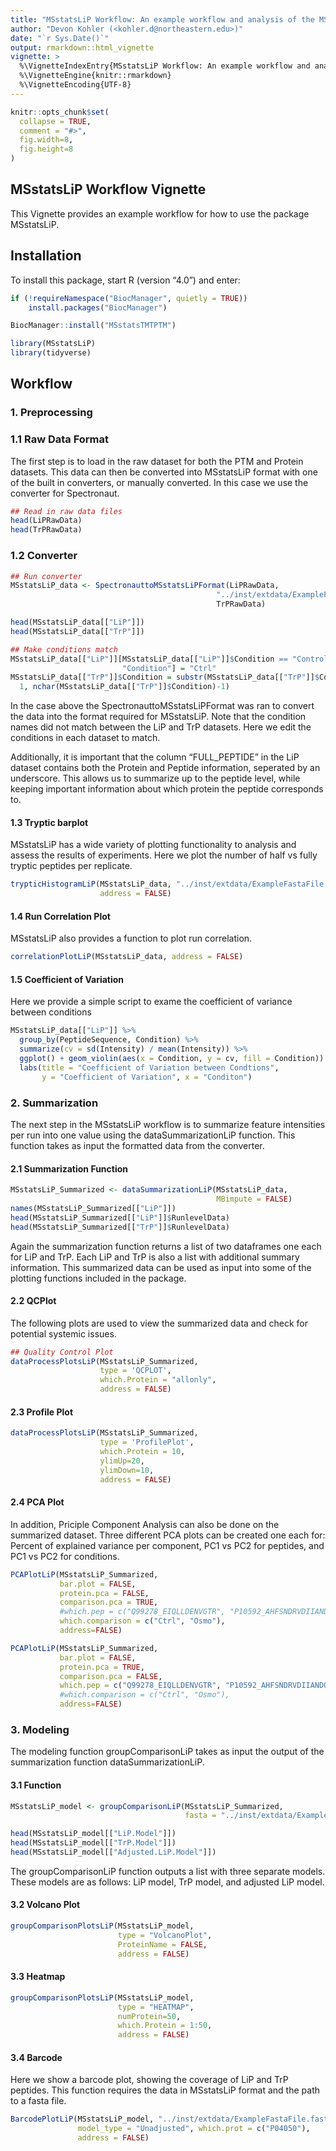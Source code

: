 ---
title: "MSstatsLiP Workflow: An example workflow and analysis of the MSstatsLiP package"
author: "Devon Kohler (<kohler.d@northeastern.edu>)"
date: "`r Sys.Date()`"
output: rmarkdown::html_vignette
vignette: >
  %\VignetteIndexEntry{MSstatsLiP Workflow: An example workflow and analysis of the MSstatsLiP package}
  %\VignetteEngine{knitr::rmarkdown}
  %\VignetteEncoding{UTF-8}
---

```{r setup, include=FALSE}
knitr::opts_chunk$set(
  collapse = TRUE,
  comment = "#>",
  fig.width=8, 
  fig.height=8
)
```

## MSstatsLiP Workflow Vignette

This Vignette provides an example workflow for how to use the package 
MSstatsLiP.

## Installation

To install this package, start R (version "4.0") and enter:

``` {r, eval = FALSE}
if (!requireNamespace("BiocManager", quietly = TRUE))
    install.packages("BiocManager")

BiocManager::install("MSstatsTMTPTM")
```

```{r}
library(MSstatsLiP)
library(tidyverse)
```

## Workflow

### 1. Preprocessing

### 1.1 Raw Data Format

The first step is to load in the raw dataset for both the PTM and Protein 
datasets. This data can then be converted into MSstatsLiP format with one of the
built in converters, or manually converted. In this case we use the converter 
for Spectronaut.

``` {r}
## Read in raw data files
head(LiPRawData)
head(TrPRawData)
```

### 1.2 Converter

``` {r}
## Run converter
MSstatsLiP_data <- SpectronauttoMSstatsLiPFormat(LiPRawData, 
                                              "../inst/extdata/ExampleFastaFile.fasta", 
                                              TrPRawData)

head(MSstatsLiP_data[["LiP"]])
head(MSstatsLiP_data[["TrP"]])

## Make conditions match
MSstatsLiP_data[["LiP"]][MSstatsLiP_data[["LiP"]]$Condition == "Control", 
                         "Condition"] = "Ctrl"
MSstatsLiP_data[["TrP"]]$Condition = substr(MSstatsLiP_data[["TrP"]]$Condition, 
  1, nchar(MSstatsLiP_data[["TrP"]]$Condition)-1)

```

In the case above the SpectronauttoMSstatsLiPFormat was ran to convert the data 
into the format required for MSstatsLiP. Note that the condition names 
did not match between the LiP and TrP datasets. Here we edit the conditions in 
each dataset to match.

Additionally, it is important that the column "FULL_PEPTIDE" in the LiP dataset 
contains both the Protein and Peptide information, seperated by an underscore. 
This allows us to summarize up to the peptide level, while keeping important 
information about which protein the peptide corresponds to.

#### 1.3 Tryptic barplot

MSstatsLiP has a wide variety of plotting functionality to analysis and assess 
the results of experiments. Here we plot the number of half vs fully tryptic 
peptides per replicate.

``` {r}
trypticHistogramLiP(MSstatsLiP_data, "../inst/extdata/ExampleFastaFile.fasta",
                    address = FALSE)
```

#### 1.4 Run Correlation Plot

MSstatsLiP also provides a function to plot run correlation.

``` {r}
correlationPlotLiP(MSstatsLiP_data, address = FALSE)
```

#### 1.5 Coefficient of Variation

Here we provide a simple script to exame the coefficient of variance between 
conditions

``` {r}
MSstatsLiP_data[["LiP"]] %>% 
  group_by(PeptideSequence, Condition) %>% 
  summarize(cv = sd(Intensity) / mean(Intensity)) %>% 
  ggplot() + geom_violin(aes(x = Condition, y = cv, fill = Condition)) + 
  labs(title = "Coefficient of Variation between Condtions", 
       y = "Coefficient of Variation", x = "Conditon")
```

### 2. Summarization

The next step in the MSstatsLiP workflow is to summarize feature intensities per
run into one value using the dataSummarizationLiP function. This function takes 
as input the formatted data from the converter.
 
#### 2.1 Summarization Function

``` {r}

MSstatsLiP_Summarized <- dataSummarizationLiP(MSstatsLiP_data,
                                              MBimpute = FALSE)
names(MSstatsLiP_Summarized[["LiP"]])
head(MSstatsLiP_Summarized[["LiP"]]$RunlevelData)
head(MSstatsLiP_Summarized[["TrP"]]$RunlevelData)

```

Again the summarization function returns a list of two dataframes one each for 
LiP and TrP. Each LiP and TrP is also a list with additional summary 
information. This summarized data can be used as input into some of the
plotting functions included in the package.

#### 2.2 QCPlot

The following plots are used to view the summarized data and check for 
potential systemic issues.

``` {r}
## Quality Control Plot
dataProcessPlotsLiP(MSstatsLiP_Summarized,
                    type = 'QCPLOT',
                    which.Protein = "allonly",
                    address = FALSE)
```

#### 2.3 Profile Plot

``` {r}
dataProcessPlotsLiP(MSstatsLiP_Summarized,
                    type = 'ProfilePlot',
                    which.Protein = 10,
                    ylimUp=20,
                    ylimDown=10,
                    address = FALSE)
```

#### 2.4 PCA Plot

In addition, Priciple Component Analysis can also be done on the summarized 
dataset. Three different PCA plots can be created one each for: Percent of 
explained variance per component, PC1 vs PC2 for peptides, and PC1 vs PC2 for 
conditions.

``` {r}

PCAPlotLiP(MSstatsLiP_Summarized,
           bar.plot = FALSE,
           protein.pca = FALSE,
           comparison.pca = TRUE,
           #which.pep = c("Q99278_EIQLLDENVGTR", "P10592_AHFSNDRVDIIANDQGNR"),
           which.comparison = c("Ctrl", "Osmo"),
           address=FALSE)

PCAPlotLiP(MSstatsLiP_Summarized,
           bar.plot = FALSE,
           protein.pca = TRUE,
           comparison.pca = FALSE,
           which.pep = c("Q99278_EIQLLDENVGTR", "P10592_AHFSNDRVDIIANDQGNR"),
           #which.comparison = c("Ctrl", "Osmo"),
           address=FALSE)

```

### 3. Modeling

The modeling function groupComparisonLiP takes as input the output of the 
summarization function dataSummarizationLiP.

#### 3.1 Function

```{r}

MSstatsLiP_model <- groupComparisonLiP(MSstatsLiP_Summarized,
                                       fasta = "../inst/extdata/ExampleFastaFile.fasta")

head(MSstatsLiP_model[["LiP.Model"]])
head(MSstatsLiP_model[["TrP.Model"]])
head(MSstatsLiP_model[["Adjusted.LiP.Model"]])

```

The groupComparisonLiP function outputs a list with three separate models. These
models are as follows: LiP model, TrP model, and adjusted LiP model.

#### 3.2 Volcano Plot

``` {r}
groupComparisonPlotsLiP(MSstatsLiP_model, 
                        type = "VolcanoPlot", 
                        ProteinName = FALSE, 
                        address = FALSE)
```


#### 3.3 Heatmap

``` {r}
groupComparisonPlotsLiP(MSstatsLiP_model,
                        type = "HEATMAP",
                        numProtein=50,
                        which.Protein = 1:50,
                        address = FALSE)
```

#### 3.4 Barcode

Here we show a barcode plot, showing the coverage of
LiP and TrP peptides. This function requires the data in MSstatsLiP format and 
the path to a fasta file.

```{r}
BarcodePlotLiP(MSstatsLiP_model, "../inst/extdata/ExampleFastaFile.fasta", 
               model_type = "Unadjusted", which.prot = c("P04050"),
               address = FALSE)

```
